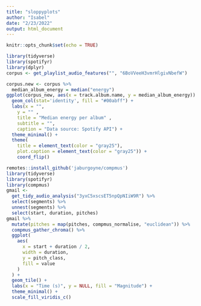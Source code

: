 ```yaml
---
title: "sloppyplots"
author: "Isabel"
date: "2/23/2022"
output: html_document
---
```


```r
knitr::opts_chunk$set(echo = TRUE)
```

``` r
library(tidyverse)
library(spotifyr)
library(dplyr)
corpus <- get_playlist_audio_features("", "6BoVVeeH3vmrHlgivNbefW")

corpus.new <- corpus %>%
  median_album_energy = median("energy") 
ggplot(corpus_new, aes(x = track.album.name, y = median_album_energy)) +
  geom_col(stat='identity', fill = "#00abff") +
  labs(x = "",
    y = "" ,
    title = "Median energy per album" ,
    subtitle = "",
    caption = "Data source: Spotify API") +
  theme_minimal() +
  theme(
    title = element_text(color = "gray25"),
    plot.caption = element_text(color = "gray25")) +
    coord_flip()
```

```r
remotes::install_github('jaburgoyne/compmus')
library(tidyverse)
library(spotifyr)
library(compmus)
gmail <-
  get_tidy_audio_analysis("3yxC5xscsET5npQpNIiW9R") %>%
  select(segments) %>%
  unnest(segments) %>%
  select(start, duration, pitches)
gmail %>%
  mutate(pitches = map(pitches, compmus_normalise, "euclidean")) %>%
  compmus_gather_chroma() %>% 
  ggplot(
    aes(
      x = start + duration / 2,
      width = duration,
      y = pitch_class,
      fill = value
    )
  ) +
  geom_tile() +
  labs(x = "Time (s)", y = NULL, fill = "Magnitude") +
  theme_minimal() +
  scale_fill_viridis_c()
```